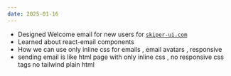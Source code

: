 ```yaml
---
date: 2025-01-16
---
```


- Designed Welcome email for new users for [`skiper-ui.com`](https://skiper-ui.com)
- Learned about react-email components 
- How we can use only inline css for emails , email avatars , responsive 
- sending email is like html page with only inline css , no responsive css tags no tailwind plain html